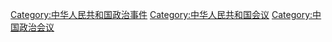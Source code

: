 [[Category:中华人民共和国政治事件|Category:中华人民共和国政治事件]]
[[Category:中华人民共和国会议|Category:中华人民共和国会议]]
[[Category:中国政治会议|Category:中国政治会议]]